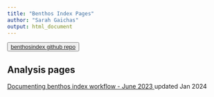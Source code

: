 ```yaml
---
title: "Benthos Index Pages"
author: "Sarah Gaichas"
output: html_document
---
```


<button>
    <a href="https://github.com/NOAA-EDAB/benthosindex"> benthosindex github repo </a>
</button>


<!-- ADD LINKS BELOW, note, using the RMD link syntax will open the presentation in the same tab, which is annoying. Use the html with the "_blank" to fix that behavior -->

## Analysis pages
 

<a href="https://noaa-edab.github.io/benthosindex/WorkflowDecisions.html" target="_blank"> Documenting benthos index workflow - June 2023 </a> updated Jan 2024
